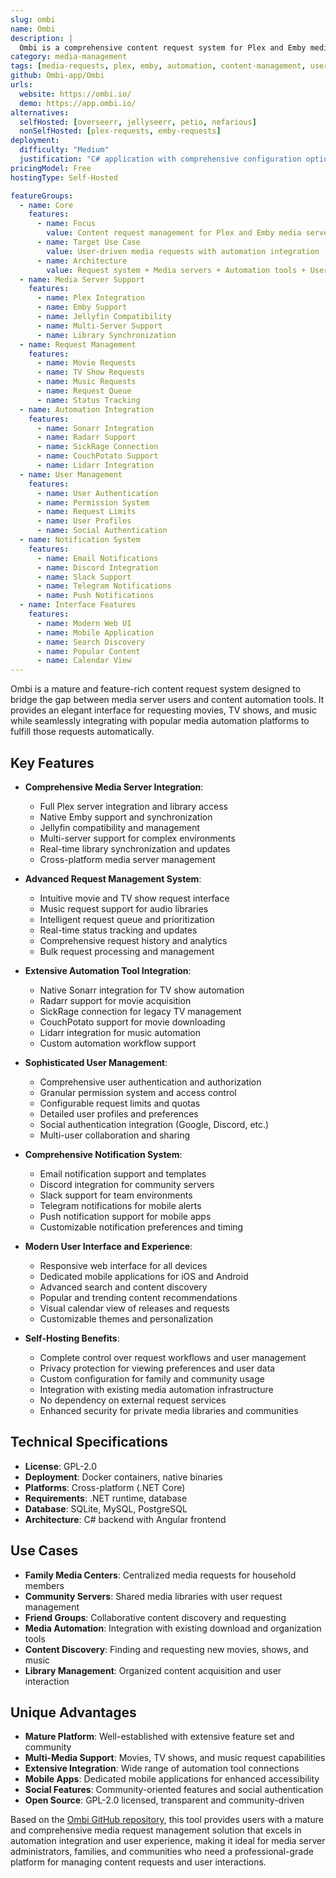 ```yaml
---
slug: ombi
name: Ombi
description: |
  Ombi is a comprehensive content request system for Plex and Emby media servers. It connects to popular automation tools like SickRage, CouchPotato, and Sonarr, providing a user-friendly interface for media requests and library management with an ever-growing feature set.
category: media-management
tags: [media-requests, plex, emby, automation, content-management, user-interface]
github: Ombi-app/Ombi
urls:
  website: https://ombi.io/
  demo: https://app.ombi.io/
alternatives:
  selfHosted: [overseerr, jellyseerr, petio, nefarious]
  nonSelfHosted: [plex-requests, emby-requests]
deployment:
  difficulty: "Medium"
  justification: "C# application with comprehensive configuration options. Multiple integration points with media servers and automation tools."
pricingModel: Free
hostingType: Self-Hosted

featureGroups:
  - name: Core
    features:
      - name: Focus
        value: Content request management for Plex and Emby media servers
      - name: Target Use Case
        value: User-driven media requests with automation integration
      - name: Architecture
        value: Request system + Media servers + Automation tools + User management
  - name: Media Server Support
    features:
      - name: Plex Integration
      - name: Emby Support
      - name: Jellyfin Compatibility
      - name: Multi-Server Support
      - name: Library Synchronization
  - name: Request Management
    features:
      - name: Movie Requests
      - name: TV Show Requests
      - name: Music Requests
      - name: Request Queue
      - name: Status Tracking
  - name: Automation Integration
    features:
      - name: Sonarr Integration
      - name: Radarr Support
      - name: SickRage Connection
      - name: CouchPotato Support
      - name: Lidarr Integration
  - name: User Management
    features:
      - name: User Authentication
      - name: Permission System
      - name: Request Limits
      - name: User Profiles
      - name: Social Authentication
  - name: Notification System
    features:
      - name: Email Notifications
      - name: Discord Integration
      - name: Slack Support
      - name: Telegram Notifications
      - name: Push Notifications
  - name: Interface Features
    features:
      - name: Modern Web UI
      - name: Mobile Application
      - name: Search Discovery
      - name: Popular Content
      - name: Calendar View
---
```


Ombi is a mature and feature-rich content request system designed to bridge the gap between media server users and content automation tools. It provides an elegant interface for requesting movies, TV shows, and music while seamlessly integrating with popular media automation platforms to fulfill those requests automatically.

## Key Features

- **Comprehensive Media Server Integration**:

  - Full Plex server integration and library access
  - Native Emby support and synchronization
  - Jellyfin compatibility and management
  - Multi-server support for complex environments
  - Real-time library synchronization and updates
  - Cross-platform media server management

- **Advanced Request Management System**:

  - Intuitive movie and TV show request interface
  - Music request support for audio libraries
  - Intelligent request queue and prioritization
  - Real-time status tracking and updates
  - Comprehensive request history and analytics
  - Bulk request processing and management

- **Extensive Automation Tool Integration**:

  - Native Sonarr integration for TV show automation
  - Radarr support for movie acquisition
  - SickRage connection for legacy TV management
  - CouchPotato support for movie downloading
  - Lidarr integration for music automation
  - Custom automation workflow support

- **Sophisticated User Management**:

  - Comprehensive user authentication and authorization
  - Granular permission system and access control
  - Configurable request limits and quotas
  - Detailed user profiles and preferences
  - Social authentication integration (Google, Discord, etc.)
  - Multi-user collaboration and sharing

- **Comprehensive Notification System**:

  - Email notification support and templates
  - Discord integration for community servers
  - Slack support for team environments
  - Telegram notifications for mobile alerts
  - Push notification support for mobile apps
  - Customizable notification preferences and timing

- **Modern User Interface and Experience**:

  - Responsive web interface for all devices
  - Dedicated mobile applications for iOS and Android
  - Advanced search and content discovery
  - Popular and trending content recommendations
  - Visual calendar view of releases and requests
  - Customizable themes and personalization

- **Self-Hosting Benefits**:
  - Complete control over request workflows and user management
  - Privacy protection for viewing preferences and user data
  - Custom configuration for family and community usage
  - Integration with existing media automation infrastructure
  - No dependency on external request services
  - Enhanced security for private media libraries and communities

## Technical Specifications

- **License**: GPL-2.0
- **Deployment**: Docker containers, native binaries
- **Platforms**: Cross-platform (.NET Core)
- **Requirements**: .NET runtime, database
- **Database**: SQLite, MySQL, PostgreSQL
- **Architecture**: C# backend with Angular frontend

## Use Cases

- **Family Media Centers**: Centralized media requests for household members
- **Community Servers**: Shared media libraries with user request management
- **Friend Groups**: Collaborative content discovery and requesting
- **Media Automation**: Integration with existing download and organization tools
- **Content Discovery**: Finding and requesting new movies, shows, and music
- **Library Management**: Organized content acquisition and user interaction

## Unique Advantages

- **Mature Platform**: Well-established with extensive feature set and community
- **Multi-Media Support**: Movies, TV shows, and music request capabilities
- **Extensive Integration**: Wide range of automation tool connections
- **Mobile Apps**: Dedicated mobile applications for enhanced accessibility
- **Social Features**: Community-oriented features and social authentication
- **Open Source**: GPL-2.0 licensed, transparent and community-driven

Based on the [Ombi GitHub repository](https://github.com/Ombi-app/Ombi), this tool provides users with a mature and comprehensive media request management solution that excels in automation integration and user experience, making it ideal for media server administrators, families, and communities who need a professional-grade platform for managing content requests and user interactions.
